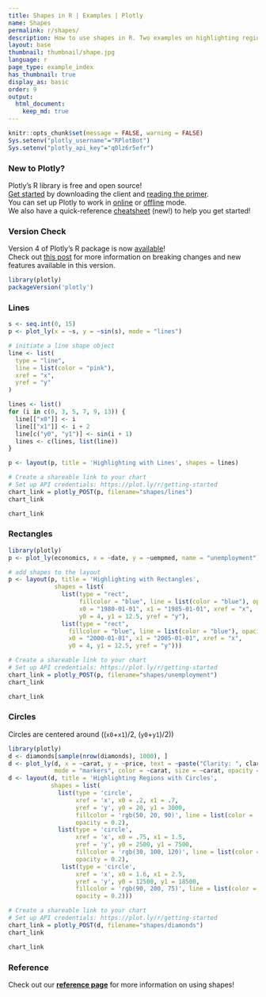 ```yaml
---
title: Shapes in R | Examples | Plotly
name: Shapes
permalink: r/shapes/
description: How to use shapes in R. Two examples on highlighting regions by adding shapes to your R charts.
layout: base
thumbnail: thumbnail/shape.jpg
language: r
page_type: example_index
has_thumbnail: true
display_as: basic
order: 9
output:
  html_document:
    keep_md: true
---
```


```r
knitr::opts_chunk$set(message = FALSE, warning = FALSE)
Sys.setenv("plotly_username"="RPlotBot")
Sys.setenv("plotly_api_key"="q0lz6r5efr")
```
### New to Plotly?

Plotly's R library is free and open source!<br>
[Get started](https://plot.ly/r/getting-started/) by downloading the client and [reading the primer](https://plot.ly/r/getting-started/).<br>
You can set up Plotly to work in [online](https://plot.ly/r/getting-started/#hosting-graphs-in-your-online-plotly-account) or [offline](https://plot.ly/r/offline/) mode.<br>
We also have a quick-reference [cheatsheet](https://images.plot.ly/plotly-documentation/images/r_cheat_sheet.pdf) (new!) to help you get started!

### Version Check

Version 4 of Plotly's R package is now [available](https://plot.ly/r/getting-started/#installation)!<br>
Check out [this post](http://moderndata.plot.ly/upgrading-to-plotly-4-0-and-above/) for more information on breaking changes and new features available in this version.
```r
library(plotly)
packageVersion('plotly')
```

### Lines

```r
s <- seq.int(0, 15)
p <- plot_ly(x = ~s, y = ~sin(s), mode = "lines")

# initiate a line shape object
line <- list(
  type = "line",
  line = list(color = "pink"),
  xref = "x",
  yref = "y"
)

lines <- list()
for (i in c(0, 3, 5, 7, 9, 13)) {
  line[["x0"]] <- i
  line[["x1"]] <- i + 2
  line[c("y0", "y1")] <- sin(i + 1)
  lines <- c(lines, list(line))
}

p <- layout(p, title = 'Highlighting with Lines', shapes = lines)

# Create a shareable link to your chart
# Set up API credentials: https://plot.ly/r/getting-started
chart_link = plotly_POST(p, filename="shapes/lines")
chart_link
```

```r
chart_link
```

### Rectangles
```r
library(plotly)
p <- plot_ly(economics, x = ~date, y = ~uempmed, name = "unemployment")

# add shapes to the layout
p <- layout(p, title = 'Highlighting with Rectangles',
             shapes = list(
               list(type = "rect",
                    fillcolor = "blue", line = list(color = "blue"), opacity = 0.3,
                    x0 = "1980-01-01", x1 = "1985-01-01", xref = "x",
                    y0 = 4, y1 = 12.5, yref = "y"),
               list(type = "rect",
                 fillcolor = "blue", line = list(color = "blue"), opacity = 0.2,
                 x0 = "2000-01-01", x1 = "2005-01-01", xref = "x",
                 y0 = 4, y1 = 12.5, yref = "y")))

# Create a shareable link to your chart
# Set up API credentials: https://plot.ly/r/getting-started
chart_link = plotly_POST(p, filename="shapes/unemployment")
chart_link
```

```r
chart_link
```

### Circles

Circles are centered around  ((`x0`+`x1`)/2, (`y0`+`y1`)/2))

```r
library(plotly)
d <- diamonds[sample(nrow(diamonds), 1000), ]
d <- plot_ly(d, x = ~carat, y = ~price, text = ~paste("Clarity: ", clarity),
             mode = "markers", color = ~carat, size = ~carat, opacity = ~carat)
d <- layout(d, title = 'Highlighting Regions with Circles',
            shapes = list(
              list(type = 'circle',
                   xref = 'x', x0 = .2, x1 = .7,
                   yref = 'y', y0 = 20, y1 = 3000,
                   fillcolor = 'rgb(50, 20, 90)', line = list(color = 'rgb(50, 20, 90)'),
                   opacity = 0.2),
              list(type = 'circle',
                   xref = 'x', x0 = .75, x1 = 1.5,
                   yref = 'y', y0 = 2500, y1 = 7500,
                   fillcolor = 'rgb(30, 100, 120)', line = list(color = 'rgb(30, 100, 120)'),
                   opacity = 0.2),
               list(type = 'circle',
                   xref = 'x', x0 = 1.6, x1 = 2.5,
                   yref = 'y', y0 = 12500, y1 = 18500,
                   fillcolor = 'rgb(90, 200, 75)', line = list(color = 'rgb(90, 200, 75)'),
                   opacity = 0.2)))

# Create a shareable link to your chart
# Set up API credentials: https://plot.ly/r/getting-started
chart_link = plotly_POST(d, filename="shapes/diamonds")
chart_link
```

```r
chart_link
```

### Reference
Check out our <b>[reference page](https://plot.ly/r/reference/#layout-shapes)</b> for more information on using shapes!